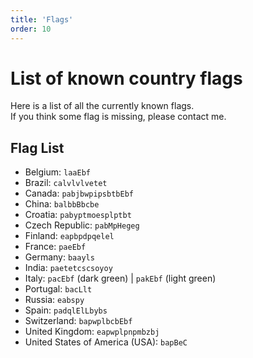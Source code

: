 ```yaml
---
title: 'Flags'
order: 10
---
```


# List of known country flags

Here is a list of all the currently known flags.  
If you think some flag is missing, please contact me.

## Flag List

- Belgium: `laaEbf`
- Brazil: `calvlvlvetet`
- Canada: `pabjbwpipsbtbEbf`
- China: `balbbBbcbe`
- Croatia: `pabyptmoesplptbt`
- Czech Republic: `pabMpHegeg`
- Finland: `eapbpdpqelel`
- France: `paeEbf`
- Germany: `baayls`
- India: `paetetcscsoyoy`
- Italy: `pacEbf` (dark green) | `pakEbf` (light green)
- Portugal: `bacLlt`
- Russia: `eabspy`
- Spain: `padqlElLbybs`
- Switzerland: `bapwplbcbEbf`
- United Kingdom: `eapwplpnpmbzbj`
- United States of America (USA): `bapBeC`
